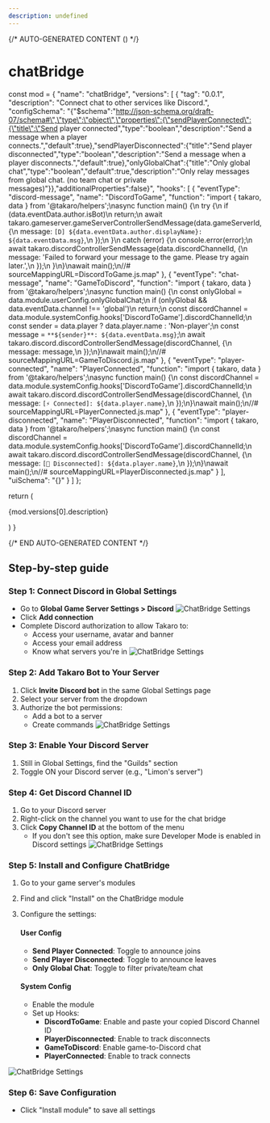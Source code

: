 ```yaml
---
description: undefined
---
```


{/* AUTO-GENERATED CONTENT () */}


# chatBridge

  const mod = {
  "name": "chatBridge",
  "versions": [
    {
      "tag": "0.0.1",
      "description": "Connect chat to other services like Discord.",
      "configSchema": "{\"$schema\":\"http://json-schema.org/draft-07/schema#\",\"type\":\"object\",\"properties\":{\"sendPlayerConnected\":{\"title\":\"Send player connected\",\"type\":\"boolean\",\"description\":\"Send a message when a player connects.\",\"default\":true},\"sendPlayerDisconnected\":{\"title\":\"Send player disconnected\",\"type\":\"boolean\",\"description\":\"Send a message when a player disconnects.\",\"default\":true},\"onlyGlobalChat\":{\"title\":\"Only global chat\",\"type\":\"boolean\",\"default\":true,\"description\":\"Only relay messages from global chat. (no team chat or private messages)\"}},\"additionalProperties\":false}",
      "hooks": [
        {
          "eventType": "discord-message",
          "name": "DiscordToGame",
          "function": "import { takaro, data } from '@takaro/helpers';\nasync function main() {\n    try {\n        if (data.eventData.author.isBot)\n            return;\n        await takaro.gameserver.gameServerControllerSendMessage(data.gameServerId, {\n            message: `[D] ${data.eventData.author.displayName}:  ${data.eventData.msg}`,\n        });\n    }\n    catch (error) {\n        console.error(error);\n        await takaro.discordControllerSendMessage(data.discordChannelId, {\n            message: 'Failed to forward your message to the game. Please try again later.',\n        });\n    }\n}\nawait main();\n//# sourceMappingURL=DiscordToGame.js.map"
        },
        {
          "eventType": "chat-message",
          "name": "GameToDiscord",
          "function": "import { takaro, data } from '@takaro/helpers';\nasync function main() {\n    const onlyGlobal = data.module.userConfig.onlyGlobalChat;\n    if (onlyGlobal && data.eventData.channel !== 'global')\n        return;\n    const discordChannel = data.module.systemConfig.hooks['DiscordToGame'].discordChannelId;\n    const sender = data.player ? data.player.name : 'Non-player';\n    const message = `**${sender}**: ${data.eventData.msg}`;\n    await takaro.discord.discordControllerSendMessage(discordChannel, {\n        message: message,\n    });\n}\nawait main();\n//# sourceMappingURL=GameToDiscord.js.map"
        },
        {
          "eventType": "player-connected",
          "name": "PlayerConnected",
          "function": "import { takaro, data } from '@takaro/helpers';\nasync function main() {\n    const discordChannel = data.module.systemConfig.hooks['DiscordToGame'].discordChannelId;\n    await takaro.discord.discordControllerSendMessage(discordChannel, {\n        message: `[⚡ Connected]: ${data.player.name}`,\n    });\n}\nawait main();\n//# sourceMappingURL=PlayerConnected.js.map"
        },
        {
          "eventType": "player-disconnected",
          "name": "PlayerDisconnected",
          "function": "import { takaro, data } from '@takaro/helpers';\nasync function main() {\n    const discordChannel = data.module.systemConfig.hooks['DiscordToGame'].discordChannelId;\n    await takaro.discord.discordControllerSendMessage(discordChannel, {\n        message: `[👋 Disconnected]: ${data.player.name}`,\n    });\n}\nawait main();\n//# sourceMappingURL=PlayerDisconnected.js.map"
        }
      ],
      "uiSchema": "{}"
    }
  ]
};

  return (
    <div>
      <p>{mod.versions[0].description}</p>
      <Commands commands={mod.versions[0].commands} />
      <CronJobs cronJobs={mod.versions[0].cronJobs} />
      <Hooks hooks={mod.versions[0].hooks} />
      <Config configSchema={mod.versions[0].configSchema} />
    </div>
  )
}

<Module />

{/* END AUTO-GENERATED CONTENT */}

## Step-by-step guide

### Step 1: Connect Discord in Global Settings
- Go to **Global Game Server Settings > Discord**
![ChatBridge Settings](../../assets/images/chatBridge/chatBridge_1_Takaro_settings.png)
- Click **Add connection**
- Complete Discord authorization to allow Takaro to:
    - Access your username, avatar and banner
    - Access your email address
    - Know what servers you're in
![ChatBridge Settings](../../assets/images/chatBridge/chatbridge_2_Takaro_Discord.png)
### Step 2: Add Takaro Bot to Your Server
1. Click **Invite Discord bot** in the same Global Settings page
2. Select your server from the dropdown
3. Authorize the bot permissions:
    - Add a bot to a server
    - Create commands
![ChatBridge Settings](../../assets/images/chatBridge/chatBridge_3_Discord_bot.png)
### Step 3: Enable Your Discord Server
1. Still in Global Settings, find the "Guilds" section
2. Toggle ON your Discord server (e.g., "Limon's server")

### Step 4: Get Discord Channel ID

1. Go to your Discord server
2. Right-click on the channel you want to use for the chat bridge
3. Click **Copy Channel ID** at the bottom of the menu
    - If you don't see this option, make sure Developer Mode is enabled in Discord settings
![ChatBridge Settings](../../assets/images/chatBridge/chatBridge_4_DiscordChannelID.png)
### Step 5: Install and Configure ChatBridge

1. Go to your game server's modules
2. Find and click "Install" on the ChatBridge module
3. Configure the settings:
    
    #### User Config
    
    - **Send Player Connected**: Toggle to announce joins
    - **Send Player Disconnected**: Toggle to announce leaves
    - **Only Global Chat**: Toggle to filter private/team chat
    
    #### System Config
    
    - Enable the module
    - Set up Hooks:
        - **DiscordToGame**: Enable and paste your copied Discord Channel ID
        - **PlayerDisconnected**: Enable to track disconnects
        - **GameToDiscord**: Enable game-to-Discord chat
        - **PlayerConnected**: Enable to track connects

![ChatBridge Settings](../../assets/images/chatBridge/chatBridge_5_Module_Channelid.png)

### Step 6: Save Configuration

- Click "Install module" to save all settings
